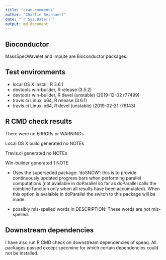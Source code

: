 ```yaml
---
title: "cran-comments"
author: "Charlie Beirnaert"
date: "`r Sys.Date()`"
output: md_document
---
```

## Bioconductor 
MassSpecWavelet and impute are Bioconductor packages.

## Test environments
* local OS X install, R 3.6.1
* devtools win-builder, R release (3.5.2)
* devtools win-builder, R devel (unstable) (2019-12-02 r77499)
* travis.ci Linux, x64, R release (3.6.1)
* travis.ci Linux, x64, R devel (unstable) (2019-02-21 r76143) 


## R CMD check results
There were no ERRORs or WARNINGs.

Local OS X build generated no NOTEs

Travis.ci generated no NOTEs

Win-builder generated 1 NOTE

* Uses the superseded package: 'doSNOW': this is to provide continuously updated progress bars when performing parallel computations (not available in doParallel so far as doParallel calls the combine function only when all results have been accumulated). When this option is avalaible in doParallel the switch to this package will be made.

* possibly mis-spelled words in DESCRIPTION: These words are not mis-spelled.


## Downstream dependencies
I have also run R CMD check on downstream dependencies of speaq. 
All packages passed except specmine for which certain dependencies could not be installed.